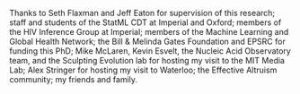 Thanks to Seth Flaxman and Jeff Eaton for supervision of this research;
staff and students of the StatML CDT at Imperial and Oxford;
members of the HIV Inference Group at Imperial;
members of the Machine Learning and Global Health Network;
the Bill & Melinda Gates Foundation and EPSRC for funding this PhD;
Mike McLaren, Kevin Esvelt, the Nucleic Acid Observatory team, and the Sculpting Evolution lab for hosting my visit to the MIT Media Lab;
Alex Stringer for hosting my visit to Waterloo;
the Effective Altruism community;
my friends and family.

\begin{flushright}
Adam Howes \\
Imperial College London\\
September 2023
\end{flushright}
